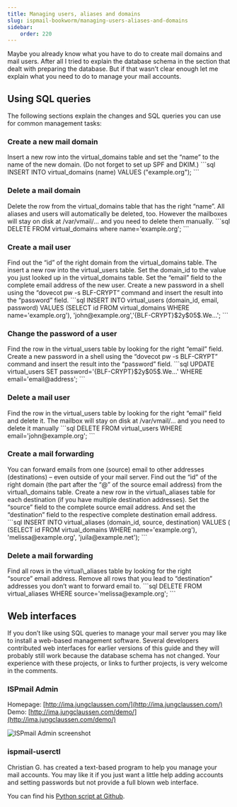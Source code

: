 ```yaml
---
title: Managing users, aliases and domains
slug: ispmail-bookworm/managing-users-aliases-and-domains
sidebar:
    order: 220
---
```



Maybe you already know what you have to do to create mail domains and mail users. After all I tried to explain the database schema in the section that dealt with preparing the database. But if that wasn’t clear enough let me explain what you need to do to manage your mail accounts.

## Using SQL queries

The following sections explain the changes and SQL queries you can use for common management tasks:

### Create a new mail domain

<Tabs>
  <TabItem label="Explanation">
  Insert a new row into the virtual_domains table and set the “name” to the name of the new domain. (Do not forget to set up SPF and DKIM.)
  </TabItem>
  <TabItem label="SQL">
  ```sql
  INSERT INTO virtual_domains (name) VALUES ("example.org");
  ```
  </TabItem>
</Tabs>

### Delete a mail domain

<Tabs>
  <TabItem label="Explanation">
  Delete the row from the virtual_domains table that has the right “name”. All aliases and users will automatically be deleted, too. However the mailboxes will stay on disk at /var/vmail/… and you need to delete them manually.
  </TabItem>
  <TabItem label="SQL">
  ```sql
  DELETE FROM virtual_domains where name='example.org';
  ```
  </TabItem>
</Tabs>

### Create a mail user

<Tabs>
  <TabItem label="Explanation">
  Find out the “id” of the right domain from the virtual_domains table. The insert a new row into the virtual_users table. Set the domain_id to the value you just looked up in the virtual_domains table. Set the “email” field to the complete email address of the new user. Create a new password in a shell using the “dovecot pw -s BLF-CRYPT” command and insert the result into the “password” field.
  </TabItem>
  <TabItem label="SQL">
  ```sql
  INSERT INTO virtual_users (domain_id, email, password) VALUES (SELECT id FROM virtual_domains WHERE name='example.org'), 'john@example.org','{BLF-CRYPT}$2y$05$.We…';
  ```
  </TabItem>
</Tabs>

### Change the password of a user

<Tabs>
  <TabItem label="Explanation">
  Find the row in the virtual_users table by looking for the right “email” field. Create a new password in a shell using the “dovecot pw -s BLF-CRYPT” command and insert the result into the “password” field.
  </TabItem>
  <TabItem label="SQL">
  ```sql
  UPDATE virtual_users SET password='{BLF-CRYPT}$2y$05$.We…' WHERE email='email@address';
  ```
  </TabItem>
</Tabs>

### Delete a mail user

<Tabs>
  <TabItem label="Explanation">
  Find the row in the virtual_users table by looking for the right “email” field and delete it. The mailbox will stay on disk at /var/vmail/… and you need to delete it manually
  </TabItem>
  <TabItem label="SQL">
  ```sql
  DELETE FROM virtual_users WHERE email='john@example.org';
  ```
  </TabItem>
</Tabs>

### Create a mail forwarding

<Tabs>
  <TabItem label="Explanation">
  You can forward emails from one (source) email to other addresses (destinations) – even outside of your mail server. Find out the “id” of the right domain (the part after the “@” of the source email address) from the virtual\_domains table. Create a new row in the virtual\_aliases table for each destination (if you have multiple destination addresses). Set the “source” field to the complete source email address. And set the “destination” field to the respective complete destination email address.
  </TabItem>
  <TabItem label="SQL">
  ```sql
  INSERT INTO virtual_aliases (domain_id, source, destination) VALUES ( (SELECT id FROM virtual_domains WHERE name='example.org'), 'melissa@example.org', 'juila@example.net');
  ```
  </TabItem>
</Tabs>

### Delete a mail forwarding

<Tabs>
  <TabItem label="Explanation">
  Find all rows in the virtual\_aliases table by looking for the right “source” email address. Remove all rows that you lead to “destination” addresses you don’t want to forward email to.
  </TabItem>
  <TabItem label="SQL">
  ```sql
  DELETE FROM virtual_aliases WHERE source='melissa@example.org';
  ```
  </TabItem>
</Tabs>


## Web interfaces

If you don’t like using SQL queries to manage your mail server you may like to install a web-based management software. Several developers contributed web interfaces for earlier versions of this guide and they will probably still work because the database schema has not changed. Your experience with these projects, or links to further projects, is very welcome in the comments.

### ISPmail Admin

Homepage: [http://ima.jungclaussen.com/](http://ima.jungclaussen.com/)  
Demo: [http://ima.jungclaussen.com/demo/](http://ima.jungclaussen.com/demo/)

![ISPmail Admin screenshot](images/managing-ima.jpg)

### ispmail-userctl

Christian G. has created a text-based program to help you manage your mail accounts. You may like it if you just want a little help adding accounts and setting passwords but not provide a full blown web interface.

You can find his [Python script at Github](https://github.com/cgzones/ispmail-userctl).
